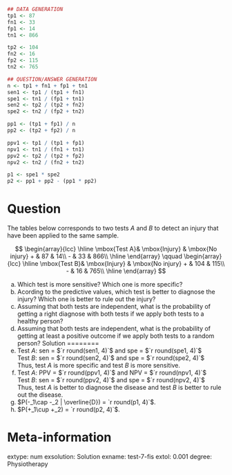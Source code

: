
```r
## DATA GENERATION
tp1 <- 87
fn1 <- 33
fp1 <- 14
tn1 <- 866

tp2 <- 104
fn2 <- 16
fp2 <- 115
tn2 <- 765

## QUESTION/ANSWER GENERATION
n <- tp1 + fn1 + fp1 + tn1
sen1 <- tp1 / (tp1 + fn1) 
spe1 <- tn1 / (fp1 + tn1)
sen2 <- tp2 / (tp2 + fn2) 
spe2 <- tn2 / (fp2 + tn2)

pp1 <- (tp1 + fp1) / n
pp2 <- (tp2 + fp2) / n

ppv1 <- tp1 / (tp1 + fp1)
npv1 <- tn1 / (fn1 + tn1)
ppv2 <- tp2 / (tp2 + fp2)
npv2 <- tn2 / (fn2 + tn2)

p1 <- spe1 * spe2
p2 <- pp1 + pp2 - (pp1 * pp2)
```

Question
========
The tables below corresponds to two tests $A$ and $B$ to detect an injury that have been applied to the same sample.

$$
\begin{array}{lcc}
\hline
\mbox{Test A}& \mbox{Injury} & \mbox{No injury}  
+ & 87 & 14\\  
- & 33 & 866\\
\hline
\end{array}
\qquad
\begin{array}{lcc}
\hline
\mbox{Test B}& \mbox{Injury} & \mbox{No injury}  
+ & 104 & 115\\  
- & 16 & 765\\
\hline
\end{array}
$$

a. Which test is more sensitive? Which one is more specific?
a. Acording to the predictive values, which test is better to diagnose the injury? Which one is better to rule out the injury?
a. Assuming that both tests are independent, what is the probability of getting a right diagnose with both tests if we apply both tests to a healthy person?
a. Assuming that both tests are independent, what is the probability of getting at least a positive outcome if we apply both tests to a random person?
Solution
========
a. Test $A$: sen = $`r round(sen1, 4)`$ and spe = $`r round(spe1, 4)`$  
Test $B$: sen = $`r round(sen2, 4)`$ and spe = $`r round(spe2, 4)`$  
Thus, test $A$ is more specific and test $B$ is more sensitive.
a. Test $A$: PPV = $`r round(ppv1, 4)`$ and NPV = $`r round(npv1, 4)`$  
Test $B$: sen = $`r round(ppv2, 4)`$ and spe = $`r round(npv2, 4)`$  
Thus, test $A$ is better to diagnose the disease and test $B$ is better to rule out the disease.
a. $P(-_1\cap -_2 | \overline{D}) = `r round(p1, 4)`$.
a. $P(+_1\cup +_2) = `r round(p2, 4)`$.

Meta-information 
================
extype: num
exsolution: Solution
exname: test-7-fis
extol: 0.001
degree: Physiotherapy
 
  
